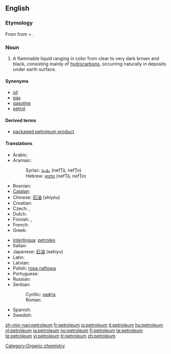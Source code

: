 ==English==

{{wikipedia}}

===Etymology===
From {{etyl|enm}} {{term|petroleum|lang=la}} from {{term|petra||rock|lang=la}} + {{term|oleum||oil|lang=la}}.

===Noun===
{{en-noun|pl='''[[petroleums]]''' ''or, rarely,'' '''[[petrolea]]'''}}

# A flammable liquid ranging in color from clear to very dark brown and black, consisting mainly of [[hydrocarbon]]s, occurring naturally in deposits under earth surface.

====Synonyms====
* [[oil]]
* [[gas]]
* [[gasoline]]
* [[petrol]]

====Derived terms====
* [[packaged petroleum product]]

====Translations====
{{trans-top|the flammable liquid mixture of hydrocarbons}}
* Arabic: {{t|ar|نفط|m|tr=nafʈ|sc=Arab}}
* Aramaic:
*: Syriac: [[ܢܦܛܐ]] (nefṬā, nefṬo) {{m}}
*: Hebrew: [[נפטא]] (nefṬā, nefṬo) {{m}}
* Bosnian: {{t-|bs|nafta|f}}
* [[Catalan]]: {{t-|ca|petroli}}
* Chinese: [[石油]] (shíyóu)
* Croatian: {{t-|hr|nafta|f}}
* Czech: {{t+|cs|ropa|f}}, {{t-|cs|nafta|f}}
* Dutch: {{t+|nl|petroleum|m}}
* Finnish: {{t+|fi|raakaöljy}}, {{t+|fi|maaöljy}}
* French: {{t+|fr|pétrole|m}}
* Greek: {{t+|el|πετρέλαιο|tr=petréleo|sc=Grek}}
{{trans-mid}}
* [[Interlingua]]: [[petroleo]]
* Italian: {{t+|it|petrolio|m}}
* Japanese: [[石油]] (sekiyu)
* Latin: {{t-|la|petroleum}}
* Latvian: {{t-|lv|nafta|f|xs=Latvian}}
* Polish: [[ropa naftowa]] {{f}}
* Portuguese: {{t+|pt|petróleo|m}}
* Russian: {{t+|ru|нефть|f|tr=neft|sc=Cyrl}}
* Serbian:
*: Cyrillic: [[нафта]] {{f}}
*: Roman: {{t-|sr|nafta|f}}
* Spanish: {{t+|es|petróleo|m}}
* Swedish: {{t-|sv|petroleum|n}}
{{trans-bottom}}

[[Category:Organic chemistry]]

[[zh-min-nan:petroleum]]
[[fr:petroleum]]
[[io:petroleum]]
[[it:petroleum]]
[[hu:petroleum]]
[[nl:petroleum]]
[[ja:petroleum]]
[[no:petroleum]]
[[fi:petroleum]]
[[ta:petroleum]]
[[te:petroleum]]
[[vi:petroleum]]
[[tr:petroleum]]
[[zh:petroleum]]